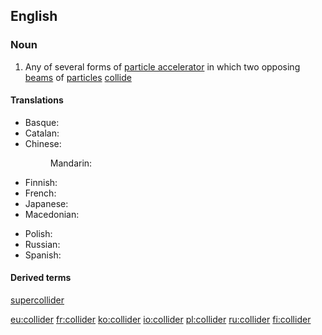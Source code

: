 ==English==
{{wikipedia}}

===Noun===
{{en-noun}}

# {{lb|en|physics}} Any of several forms of [[particle accelerator]] in which two opposing [[beam]]s of [[particle]]s [[collide]]

====Translations====
{{trans-top|particle accelerator}}
* Basque: {{t+|eu|talkagailu}}
* Catalan: {{t|ca|col·lisonador|m}}
* Chinese:
*: Mandarin: {{t+|cmn|对撞机|tr=duìzhuàngjī|sc=Hani}}
* Finnish: {{t|fi|törmäytin}}
* French: {{t+|fr|collisionneur|m}}
* Japanese: {{t|ja|コライダー|tr=koraidā|sc=Jpan}}
* Macedonian: {{t|mk|судирач|m|tr=súdirač}}
{{trans-mid}}
* Polish: {{t+|pl|zderzacz|m}}
* Russian: {{t+|ru|колла́йдер|m|tr=kollájdɛr}}
* Spanish: {{t|es|colisionador|m}}
{{trans-bottom}}

====Derived terms====
[[supercollider]]

[[eu:collider]]
[[fr:collider]]
[[ko:collider]]
[[io:collider]]
[[pl:collider]]
[[ru:collider]]
[[fi:collider]]